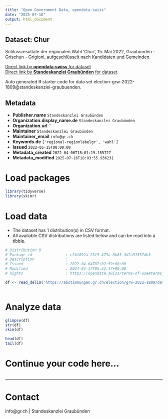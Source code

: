 ```yaml
---
title: "Open Government Data, opendata.swiss"
date: "2025-07-18"
output: html_document
---
```


## Dataset: Chur

Schlussresultate der regionalen Wahl 'Chur', 15. Mai 2022, Graubünden - Grischun - Grigioni, aufgeschlüsselt nach Kandidaten und Gemeinden.

[Direct link by **opendata.swiss** for dataset](https://opendata.swiss/de/dataset/chur)<br>
[Direct link by **Standeskanzlei Graubünden** for dataset](https://abstimmungen.gr.ch/election/grw-2022-1809/data)

Auto generated R starter code for data set election-grw-2022-1809@standeskanzlei-graubuenden.

## Metadata

- **Publisher.name** `Standeskanzlei Graubünden`
- **Organization.display_name.de** `Standeskanzlei Graubünden`
- **Organization.url** ``
- **Maintainer** `Standeskanzlei Graubünden`
- **Maintainer_email** `info@gr.ch`
- **Keywords.de** `['regional-regionlabelgr', 'wahl']`
- **Issued** `2022-05-15T00:00:00`
- **Metadata_created** `2022-04-06T18:01:19.185727`
- **Metadata_modified** `2025-07-16T18:03:55.936231`


# Load packages

```r

library(tidyverse)
library(skimr)

```

# Load data

-   The dataset has 1 distribution(s) in CSV format.
-   All available CSV distributions are listed below and can be read into a tibble.

```r

# Distribution 0
# Package_id               : c2b1092a-23f9-479a-8b85-3d2a91557db3
# Description              : 
# Issued                   : 2022-04-04T07:02:59+00:00
# Modified                 : 2024-04-17T05:32:47+00:00
# Rights                   : https://opendata.swiss/terms-of-use#terms_by

df <- read_delim('https://abstimmungen.gr.ch/election/grw-2022-1809/data-csv')



```

# Analyze data

```r

glimpse(df)
str(df)
skim(df)

head(df)
tail(df)

```

# Continue your code here...

```r

```

------------------------------------------------------------------------

# Contact

info@gr.ch | Standeskanzlei Graubünden

